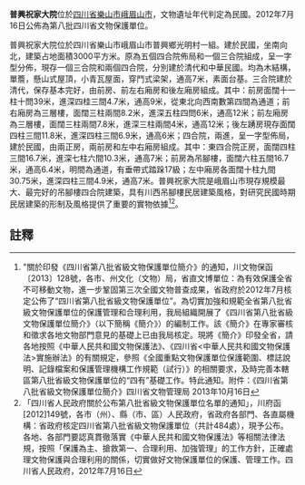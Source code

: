 {{msg:四川省文物保護單位
|名稱 = 普興祝家大院
|編號 = 430
|圖片 = 
|級別 = S8
|分類 = 
|時代 = 民國
|地点 = [[四川省|四川省]][[樂山市|樂山市]][[峨眉山市|峨眉山市]]
|坐標 =
|登錄 = 2012年7月16日
}}
'''普興祝家大院'''位於[[四川省|四川省]][[樂山市|樂山市]][[峨眉山市|峨眉山市]]，文物遺址年代判定為民國。2012年7月16日公佈為第八批四川省文物保護單位。

普興祝家大院位於四川省樂山市峨眉山市普興鄉光明村一組。建於民國，坐南向北，建築占地面積3000平方米。原為五個四合院佈局和一個三合院組成，呈一字型分佈，現存一個三合院和兩個四合院，分別建於清代和中華民國。均為木結構，單簷，懸山式屋頂，小青瓦屋面，穿鬥式梁架，通高7米，素面台基。三合院建於清代，保存基本完好，由前房、前左右廂房和後左廂房組成。其中：前房面闊十一柱十問39米，進深四桂三間4.7米，通高9米，從東北向西南數第四間為通道；前右廂房為三層樓，面闊三柱兩間8.2米，進深五柱四問6米，通高12米；前左廂房為三層樓，面闊三柱兩間7.8米，進深三柱兩間4米，通高12米；後左踴房現存面闊四柱三間11.8米，進深四柱三間6.9米，通高6米；四合院，兩進，呈一字型佈局，建於民國，由兩正房，兩前房和左中右廂房組成。其中：東四合院正房，面闊四柱三間16.7米，進深七柱六間10.3米，通高7米；前房為吊腳樓，面闊六柱五間16.7米，通高6.4米，明間為通道，有垂帶式踏跺17級；左中廂房各面闊十柱九間30.75米，進深四柱三間4.9米，通高7米。普興祝家大院是峨眉山市現存規模最大、最完好的吊腳樓四合院建築，具有川西吊腳樓民居建築風格，對研究民國時期民居建築的形制及風格提供了重要的實物依據<ref>"關於印發《四川省第八批省級文物保護單位簡介》的通知，川文物保函〔2013〕128號，各市、州文化（文物）局，省直文博單位：為有效保護全省不可移動文物，進一步鞏固第三次全國文物普查成果，省政府於2012年7月核定公佈了“四川省第八批省級文物保護單位”。為切實加強和規範全省第八批省級文物保護單位的保護管理和合理利用，我局組織開展了《四川省第八批省級文物保護單位簡介》（以下簡稱《簡介》）的編制工作。該《簡介》在專家審核和徵求各地文物部門意見的基礎上已由我局核定。現將《簡介》印發全省，請各地按照《中華人民共和國文物保護法》、《四川省<中華人民共和國文物保護法>實施辦法》的有關規定，參照《全國重點文物保護單位保護範圍、標誌說明、記錄檔案和保護管理機構工作規範（試行）》的相關要求，及時完善本轄區第八批省級文物保護單位的“四有”基礎工作。特此通知。附件：《四川省第八批省級文物保護單位簡介》四川省文物管理局  2013年10月16日</ref><ref>「四川省人民政府關於公布第八批省級文物保護單位名單的通知」，川府函[2012]149號，各市（州）、縣（市、區）人民政府，省政府各部門、各直屬機構：省政府核定四川省第八批省級文物保護單位（共計484處），現予公布。各地、各部門要認真貫徹落實《中華人民共和國文物保護法》等相關法律法規，按照「保護為主、搶救第一、合理利用、加強管理」的工作方針，正確處理文物保護與合理利用的關係，切實做好文物保護單位的保護、管理工作。四川省人民政府，2012年7月16日</ref>。
==註釋==
{{reflist}}